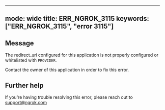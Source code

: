 
---
mode: wide
title: ERR_NGROK_3115
keywords: ["ERR_NGROK_3115", "error 3115"]
---

## Message
The redirect_uri configured for this application is not properly configured or whitelisted with `PROVIDER`.

Contact the owner of this application in order to fix this error.




## Further help
If you're having trouble resolving this error, please reach out to [support@ngrok.com](mailto:support@ngrok.com?subject=Help%20with%20ERR_NGROK_3115)

